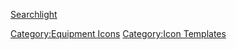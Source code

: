 [[file:Searchlight.png|Searchlight]]<noinclude>[[Category:Equipment Icons]] [[Category:Icon Templates]]</noinclude>